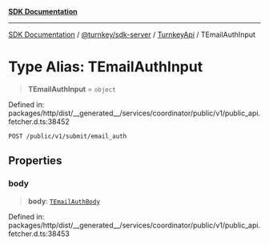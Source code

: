 [**SDK Documentation**](../../../../../README.mdx)

***

[SDK Documentation](../../../../../packages.mdx) / [@turnkey/sdk-server](../../../README.mdx) / [TurnkeyApi](../README.mdx) / TEmailAuthInput

# Type Alias: TEmailAuthInput

> **TEmailAuthInput** = `object`

Defined in: packages/http/dist/\_\_generated\_\_/services/coordinator/public/v1/public\_api.fetcher.d.ts:38452

`POST /public/v1/submit/email_auth`

## Properties

### body

> **body**: [`TEmailAuthBody`](TEmailAuthBody.mdx)

Defined in: packages/http/dist/\_\_generated\_\_/services/coordinator/public/v1/public\_api.fetcher.d.ts:38453
